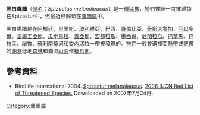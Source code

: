{{Speciesbox
| name = 黑白鹰鵰
| image = Spizastur melanoleucus.jpg
| status = LC
| genus = Spizaetus
| species = melanoleucus
| authority = ([[Louis_Jean_Pierre_Vieillot|Vieillot]], 1816)
| synonyms = }}

'''黑白鹰鵰'''（[[學名|學名]]：''Spizaetus melanoleucus''）是一種[[猛禽|猛禽]]，牠們曾經一度被歸類在Spizastur中，但最近已歸類在[[鷹鵰屬|鷹鵰屬]]中。

黑白鹰鵰是在[[阿根廷|阿根廷]]、[[貝里斯|貝里斯]]、[[玻利維亞|玻利維亞]]、[[巴西|巴西]]、[[哥倫比亞|哥倫比亞]]、[[哥斯大黎加|哥斯大黎加]]、[[厄瓜多爾|厄瓜多爾]]、[[法屬圭亞那|法屬圭亞那]]、[[瓜地馬拉|瓜地馬拉]]、[[蓋亞那|蓋亞那]]、[[宏都拉斯|宏都拉斯]]、[[墨西哥|墨西哥]]、[[尼加拉瓜|尼加拉瓜]]、[[巴拿馬|巴拿馬]]、[[巴拉圭|巴拉圭]]、[[祕魯|祕魯]]、[[蘇利南莫河|蘇利南莫河]]和[[委內瑞拉|委內瑞拉]]一帶被發現的。牠們一般會選擇[[亞熱帶|亞熱帶]]或[[熱帶|熱帶]]的[[潮濕|潮濕]]低地[[森林|森林]]和潮濕[[山區|山區]]作[[棲息地|棲息地]]。

==參考資料==
* BirdLife International 2004.  [http://www.iucnredlist.org/search/details.php/20662/all Spizastur melanoleucus].   [http://www.iucnredlist.org 2006 IUCN Red List of Threatened Species. ]{{Wayback|url=http://www.iucnredlist.org/ |date=20140627000000 }}  Downloaded on 2007年7月24日.
{{Taxonbar|from=Q1259996}}

[[Category:鷹鵰屬|Category:鷹鵰屬]]


{{Falconiformes-stub}}